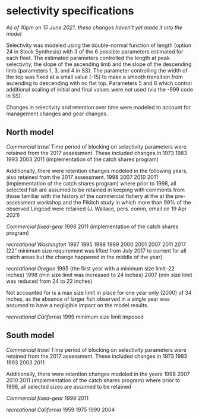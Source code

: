 # selectivity specifications
*As of 10pm on 15 June 2021, these changes haven't yet made it into the model*

Selectivity was modeled using the double-normal function of length
(option 24 in Stock Synthesis) with 3 of the 6 possible parameters estimated 
for each fleet.
The estimated parameters controlled the length at peak selectivity, the slope of the 
ascending limb and the slope of the descending limb (parameters 1, 3, and 4 in SS). 
The parameter controlling the width of the top was fixed at a small value (-15)
to make a smooth transition from ascending to descending with no flat top. 
Parameters 5 and 6 which control additional scaling of initial and final values
were not used (via the -999 code in SS).

Changes in selectivity and retention over time were modeled to account for 
management changes and gear changes.

## North model
*Commercial trawl*
Time period of blocking on selectivity parameters were retained from 
the 2017 assessment. These included changes in
1973
1983
1993
2003
2011 (implementation of the catch shares program)

Additionally, there were retention changes modeled in the following years,
also retained from the 2017 assessment.
1998 
2007
2010
2011 (implementation of the catch shares program)
where prior to 1998, all selected fish are assumed to be retained in keeping
with comments from those familiar with the history of the commercial fishery 
at the at the pre-assessment workshop and the Pikitch study in which 
more than 99% of the observed Lingcod were retained 
(J. Wallace, pers. comm, email on 19 Apr 2021)

*Commercial fixed-gear*
1998 
2011 (implementation of the catch shares program)

*recreational Washington*
1987
1995
1998
1999
2000
2001
2007
2011
2017 (22” minimum size requirement was lifted from July 2017 to current for all catch areas but the change happened in the middle of the year)

*recreational Oregon*
1995 (the first year with a minimum size limit--22 inches)
1998 (min size limit was increased to 24 inches)
2007 (min size limit was reduced from 24 to 22 inches)

Not accounted for is a max size limit in place for one year only (2000) of 34 inches, as the absence of larger fish observed in a single year was assumed to have a negligible impact on the model results.

*recreational California*
1999 minimum size limit imposed

## South model
*Commercial trawl*
Time period of blocking on selectivity parameters were retained from 
the 2017 assessment. These included changes in
1973
1983
1993
2003
2011

Additionally, there were retention changes modeled in the years
1998 
2007
2010
2011 (implementation of the catch shares program)
where prior to 1998, all selected sizes are assumed to be retained

*Commercial fixed-gear*
1998 
2011

*recreational California*
1959
1975
1990
2004
